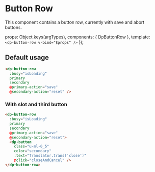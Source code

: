 
<Meta
  title="Components/ButtonRow"
  component={DpButtonRow} />

# Button Row

This component contains a button row, currently with save and abort buttons.

  props: Object.keys(argTypes),
  components: { DpButtonRow },
  template: `<dp-button-row v-bind="$props" />`
});

## Default usage

```html
<dp-button-row
  :busy="isLoading"
  primary
  secondary
  @primary-action="save"
  @secondary-action="reset" />
```

### With slot and third button

```html
<dp-button-row
  :busy="isLoading"
  primary
  secondary
  @primary-action="save"
  @secondary-action="reset">
  <dp-button
    class="u-ml-0_5"
    color="secondary"
    :text="Translator.trans('close')"
    @click="closeAndCancel" />
</dp-button-row>
```
